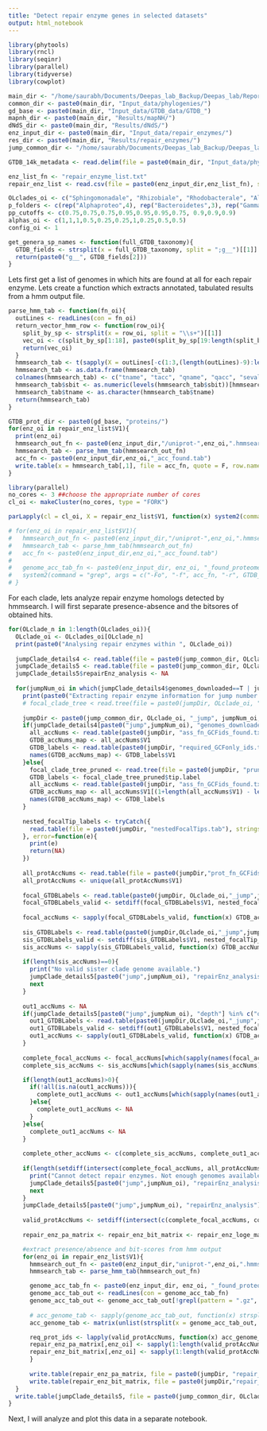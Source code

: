 ```yaml
---
title: "Detect repair enzyme genes in selected datasets"
output: html_notebook
---
```



```r
library(phytools)
library(rncl)
library(seqinr)
library(parallel)
library(tidyverse)
library(cowplot)

main_dir <- "/home/saurabh/Documents/Deepas_lab_Backup/Deepas_lab/Reports_presentations/Thesis/organized_detailed/"
common_dir <- paste0(main_dir, "Input_data/phylogenies/")
gd_base <- paste0(main_dir, "Input_data/GTDB_data/GTDB_")
mapnh_dir <- paste0(main_dir, "Results/mapNH/")
dNdS_dir <- paste0(main_dir, "Results/dNdS/")
enz_input_dir <- paste0(main_dir, "Input_data/repair_enzymes/")
res_dir <- paste0(main_dir, "Results/repair_enzymes/")
jump_common_dir <- "/home/saurabh/Documents/Deepas_lab_Backup/Deepas_lab/Reports_presentations/Thesis/organized_detailed/Results/jump_analysis/"

GTDB_14k_metadata <- read.delim(file = paste0(main_dir, "Input_data/phylogenies/GTDB_bac_metadata_r80_pruned0.01.tsv"), header = T, row.names = 1, stringsAsFactors = F)

enz_list_fn <- "repair_enzyme_list.txt"
repair_enz_list <- read.csv(file = paste0(enz_input_dir,enz_list_fn), stringsAsFactors = F, header = F)

OLclades_oi <- c("Sphingomonadale", "Rhizobiale", "Rhodobacterale", "Alpha1", "Bacteroidale", "Cytophagale", "Flavobacteriale","Pseudomonadale", "Enterobacterales", "Betaproteo")
p_folders <- c(rep("Alphaproteo",4), rep("Bacteroidetes",3), rep("Gammaproteo", 3))
pp_cutoffs <- c(0.75,0.75,0.75,0.95,0.95,0.95,0.75, 0.9,0.9,0.9)
alphas_oi <- c(1,1,1,0.5,0.25,0.25,1,0.25,0.5,0.5)
config_oi <- 1

get_genera_sp_names <- function(full_GTDB_taxonomy){
  GTDB_fields <- strsplit(x = full_GTDB_taxonomy, split = ";g__")[[1]]
  return(paste0("g__", GTDB_fields[2]))
}
```

Lets first get a list of genomes in which hits are found at all for each repair enzyme.
Lets create a function which extracts annotated, tabulated results from a hmm output file.
```r
parse_hmm_tab <- function(fn_oi){
  outLines <- readLines(con = fn_oi)
  return_vector_hmm_row <- function(row_oi){
    split_by_sp <- strsplit(x = row_oi, split = "\\s+")[[1]]
    vec_oi <- c(split_by_sp[1:18], paste0(split_by_sp[19:length(split_by_sp)], collapse = " "))
    return(vec_oi)
  }
  hmmsearch_tab <- t(sapply(X = outLines[-c(1:3,(length(outLines)-9):length(outLines))], FUN = function(x) return_vector_hmm_row(x), USE.NAMES = F))
  hmmsearch_tab <- as.data.frame(hmmsearch_tab)
  colnames(hmmsearch_tab) <- c("tname", "tacc", "qname", "qacc", "seval", "sbit", "sbias", "deval", "dbit", "dbias", "exp", "reg", "clu", "ov", "env", "dom", "rep", "inc", "description")
  hmmsearch_tab$sbit <- as.numeric(levels(hmmsearch_tab$sbit))[hmmsearch_tab$sbit]
  hmmsearch_tab$tname <- as.character(hmmsearch_tab$tname)
  return(hmmsearch_tab)
}
```

```r
GTDB_prot_dir <- paste0(gd_base, "proteins/")
for(enz_oi in repair_enz_list$V1){
  print(enz_oi)
  hmmsearch_out_fn <- paste0(enz_input_dir,"/uniprot-",enz_oi,".hmmsearch3.tab")
  hmmsearch_tab <- parse_hmm_tab(hmmsearch_out_fn)
  acc_fn <- paste0(enz_input_dir,enz_oi,"_acc_found.tab")
  write.table(x = hmmsearch_tab[,1], file = acc_fn, quote = F, row.names = F, col.names = F)
}
```

```r
library(parallel)
no_cores <- 3 ##choose the appropriate number of cores
cl_oi <- makeCluster(no_cores, type = "FORK")

parLapply(cl = cl_oi, X = repair_enz_list$V1, function(x) system2(command = "grep", args = c("-Fo", "-f", paste0(enz_input_dir,x,"_acc_found.tab"), "-r", GTDB_prot_dir, ">", paste0(enz_input_dir, x, "_found_proteomes.tab")), env = c("LC_ALL=C")))

# for(enz_oi in repair_enz_list$V1){
#   hmmsearch_out_fn <- paste0(enz_input_dir,"/uniprot-",enz_oi,".hmmsearch.tab")
#   hmmsearch_tab <- parse_hmm_tab(hmmsearch_out_fn)
#   acc_fn <- paste0(enz_input_dir,enz_oi,"_acc_found.tab")
# 
#   genome_acc_tab_fn <- paste0(enz_input_dir, enz_oi, "_found_proteomes.tab")
#   system2(command = "grep", args = c("-Fo", "-f", acc_fn, "-r", GTDB_prot_dir, ">", genome_acc_tab_fn), env = c("LC_ALL=C"))
# }
```

For each clade, lets analyze repair enzyme homologs detected by hmmsearch. I will first separate presence-absence and the bitsores of obtained hits.
```r
for(OLclade_n in 1:length(OLclades_oi)){
  OLclade_oi <- OLclades_oi[OLclade_n]
  print(paste0("Analysing repair enzymes within ", OLclade_oi))
  
  jumpClade_details4 <- read.table(file = paste0(jump_common_dir, OLclade_oi, "_jumpSummaries4.tab"), stringsAsFactors = F)
  jumpClade_details5 <- read.table(file = paste0(jump_common_dir, OLclade_oi, "_jumpSummaries5.tab"), stringsAsFactors = F)
  jumpClade_details5$repairEnz_analysis <- NA
  
  for(jumpNum_oi in which(jumpClade_details4$genomes_downloaded==T | jumpClade_details5$genomes_downloaded==T)){#only for those jumps which are analyzable
    print(paste0("Extracting repair enzyme information for jump number ", jumpNum_oi))
    # focal_clade_tree < read.tree(file = paste0(jumpDir, OLclade_oi, "_jump", jumpNum_oi, ".newick"))
    
    jumpDir <- paste0(jump_common_dir, OLclade_oi, "_jump", jumpNum_oi, "/")
    if(jumpClade_details4[paste0("jump",jumpNum_oi), "genomes_downloaded"]){
      all_accNums <- read.table(paste0(jumpDir, "ass_fn_GCFids_found.txt"), stringsAsFactors = F)
      GTDB_accNums_map <- all_accNums$V1
      GTDB_labels <- read.table(paste0(jumpDir, "required_GCFonly_ids.txt"), stringsAsFactors = F)
      names(GTDB_accNums_map) <- GTDB_labels$V1
    }else{
      focal_clade_tree_pruned <- read.tree(file = paste0(jumpDir, "pruned_tree.newick"))
      GTDB_labels <- focal_clade_tree_pruned$tip.label
      all_accNums <- read.table(paste0(jumpDir, "ass_fn_GCFids_found.txt"), stringsAsFactors = F)
      GTDB_accNums_map <- all_accNums$V1[(1+length(all_accNums$V1) - length(focal_clade_tree_pruned$tip.label)):length(all_accNums$V1)]
      names(GTDB_accNums_map) <- GTDB_labels
    }
    
    nested_focalTip_labels <- tryCatch({
      read.table(file = paste0(jumpDir, "nestedFocalTips.tab"), stringsAsFactors = F)$V1
    }, error=function(e){
      print(e)
      return(NA)
    })
    
    all_protAccNums <- read.table(file = paste0(jumpDir,"prot_fn_GCFids_found.txt"),stringsAsFactors = F, header = F)
    all_protAccNums <- unique(all_protAccNums$V1)
    
    focal_GTDBLabels <- read.table(paste0(jumpDir, OLclade_oi,"_jump",jumpNum_oi,"_focalGTDBLabels.tab"), stringsAsFactors = F, header = F)
    focal_GTDBLabels_valid <- setdiff(focal_GTDBLabels$V1, nested_focalTip_labels)
    
    focal_accNums <- sapply(focal_GTDBLabels_valid, function(x) GTDB_accNums_map[x], simplify = T, USE.NAMES = F)
    
    sis_GTDBLabels <- read.table(paste0(jumpDir,OLclade_oi,"_jump",jumpNum_oi,"_sisGTDBLabels.tab"), stringsAsFactors = F, header = F)
    sis_GTDBLabels_valid <- setdiff(sis_GTDBLabels$V1, nested_focalTip_labels)
    sis_accNums <- sapply(sis_GTDBLabels_valid, function(x) GTDB_accNums_map[x], simplify = T, USE.NAMES = F)
    
    if(length(sis_accNums)==0){
      print("No valid sister clade genome available.")
      jumpClade_details5[paste0("jump",jumpNum_oi), "repairEnz_analysis"] <- F
      next
    }
    
    out1_accNums <- NA
    if(jumpClade_details5[paste0("jump",jumpNum_oi), "depth"] %in% c("outgroup1", "outgroup2")){
      out1_GTDBLabels <- read.table(paste0(jumpDir,OLclade_oi,"_jump",jumpNum_oi,"_out1GTDBLabels.tab"), stringsAsFactors = F, header = F)
      out1_GTDBLabels_valid <- setdiff(out1_GTDBLabels$V1, nested_focalTip_labels)
      out1_accNums <- sapply(out1_GTDBLabels_valid, function(x) GTDB_accNums_map[x], simplify = T, USE.NAMES = F)
    }
    
    complete_focal_accNums <- focal_accNums[which(sapply(names(focal_accNums), function(x) GTDB_14k_metadata[x, "checkm_completeness"]>95))]
    complete_sis_accNums <- sis_accNums[which(sapply(names(sis_accNums), function(x) GTDB_14k_metadata[x, "checkm_completeness"]>95))]

    if(length(out1_accNums)>0){
      if(!all(is.na(out1_accNums))){
        complete_out1_accNums <- out1_accNums[which(sapply(names(out1_accNums), function(x) GTDB_14k_metadata[x, "checkm_completeness"]>95))]
      }else{
        complete_out1_accNums <- NA
      }
    }else{
      complete_out1_accNums <- NA
    }
    
    complete_other_accNums <- c(complete_sis_accNums, complete_out1_accNums)
    
    if(length(setdiff(intersect(complete_focal_accNums, all_protAccNums), NA)) < 1 || length(setdiff(intersect(complete_other_accNums, all_protAccNums), NA)) < 1 ){
      print("Cannot detect repair enzymes. Not enough genomes available.")
      jumpClade_details5[paste0("jump",jumpNum_oi), "repairEnz_analysis"] <- F
      next
    }
    jumpClade_details5[paste0("jump",jumpNum_oi), "repairEnz_analysis"] <- T
    
    valid_protAccNums <- setdiff(intersect(c(complete_focal_accNums, complete_sis_accNums,complete_out1_accNums), all_protAccNums), NA)
    
    repair_enz_pa_matrix <- repair_enz_bit_matrix <- repair_enz_loge_matrix <- matrix(data = NA, nrow = length(valid_protAccNums), ncol = length(repair_enz_list$V1), dimnames = list(valid_protAccNums,repair_enz_list$V1))

    #extract presence/absence and bit-scores from hmm output
    for(enz_oi in repair_enz_list$V1){
      hmmsearch_out_fn <- paste0(enz_input_dir,"uniprot-",enz_oi,".hmmsearch3.tab")
      hmmsearch_tab <- parse_hmm_tab(hmmsearch_out_fn)

      genome_acc_tab_fn <- paste0(enz_input_dir, enz_oi, "_found_proteomes.tab")
      genome_acc_tab_out <- readLines(con = genome_acc_tab_fn)
      genome_acc_tab_out <- genome_acc_tab_out[!grepl(pattern = ".gz", genome_acc_tab_out)]
      
      # acc_genome_tab <- sapply(genome_acc_tab_out, function(x) strsplit(x = x, split = ":")[[1]], USE.NAMES = F)
      acc_genome_tab <- matrix(unlist(strsplit(x = genome_acc_tab_out, split = ":")), ncol = 2, byrow = T)

      req_prot_ids <- lapply(valid_protAccNums, function(x) acc_genome_tab[grepl(pattern = x, x = acc_genome_tab[,1]),2])
      repair_enz_pa_matrix[,enz_oi] <- sapply(1:length(valid_protAccNums), function(x) length(req_prot_ids[x][[1]]))
      repair_enz_bit_matrix[,enz_oi] <- sapply(1:length(valid_protAccNums), function(x) suppressWarnings(max(hmmsearch_tab[which(hmmsearch_tab[,"tname"] %in% req_prot_ids[x][[1]]),"sbit"])))
      }
    
      write.table(repair_enz_pa_matrix, file = paste0(jumpDir, "repair_enz_pa.tab"), quote = F)
      write.table(repair_enz_bit_matrix, file = paste0(jumpDir,"repair_enz_max_bitscores.tab"), quote = F)
  }
  write.table(jumpClade_details5, file = paste0(jump_common_dir, OLclade_oi, "_jumpSummaries5.tab"), quote = F)
}
```
Next, I will analyze and plot this data in a separate notebook.